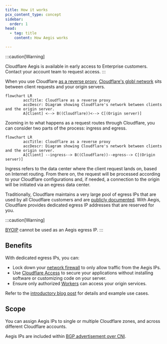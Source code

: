```yaml
---
title: How it works
pcx_content_type: concept
sidebar:
  order: 1
head:
  - tag: title
    content: How Aegis works

---
```


:::caution[Warning]

Cloudflare Aegis is available in early access to Enterprise customers. Contact your account team to request access. 
:::

When you use Cloudflare [as a reverse proxy](/fundamentals/concepts/how-cloudflare-works/#how-cloudflare-works-as-a-reverse-proxy), [Cloudflare's globl network](https://www.cloudflare.com/network/) sits between client requests and your origin servers.

```mermaid
flowchart LR
        accTitle: Cloudflare as a reverse proxy
        accDescr: Diagram showing Cloudflare's network between clients and the origin server.
        A[Client] <--> B((Cloudflare))<--> C[(Origin server)]
```

Zooming in to what happens as a request routes through Cloudflare, you can consider two parts of the process: ingress and egress.

```mermaid
flowchart LR
        accTitle: Cloudflare as a reverse proxy
        accDescr: Diagram showing Cloudflare's network between clients and the origin server.
        A[Client] --ingress--> B((Cloudflare))--egress--> C[(Origin server)]
```

Ingress refers to the data center where the client request lands on, based on Internet routing. From there on, the request will be processed according to your Cloudflare configurations and, if needed, a connection to the origin will be initiated via an egress data center.

Traditionally, Cloudflare maintains a very large pool of egress IPs that are used by all Cloudflare customers and are [publicly documented](https://www.cloudflare.com/ips/). With Aegis, Cloudflare provides dedicated egress IP addresses that are reserved for you.

:::caution[Warning]

[BYOIP](/byoip/) cannot be used as an Aegis egress IP. 
:::

## Benefits

With dedicated egress IPs, you can:

* Lock down your [network firewall](/aegis/configuration-options/network-firewall/) to only allow traffic from the Aegis IPs.
* Use [Cloudflare Access](/aegis/configuration-options/access-cni/) to secure your applications without installing software or customizing code on your server.
* Ensure only authorized [Workers](/aegis/configuration-options/workers/) can access your origin services.

Refer to the [introductory blog post](https://blog.cloudflare.com/cloudflare-aegis/) for details and example use cases.

## Scope

You can assign Aegis IPs to single or multiple Cloudflare zones, and across different Cloudflare accounts.

Aegis IPs are included within [BGP advertisement over CNI](/network-interconnect/classic-cni/set-up/configure-bgp-bfd/).